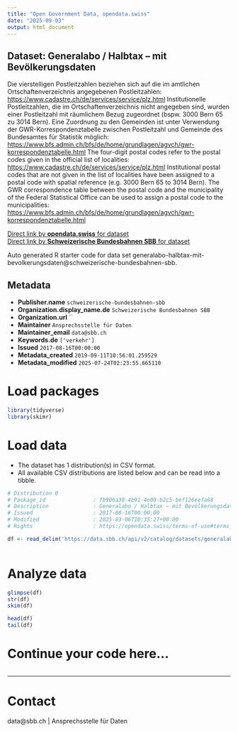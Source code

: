 ```yaml
---
title: "Open Government Data, opendata.swiss"
date: "2025-09-03"
output: html_document
---
```


## Dataset: Generalabo / Halbtax – mit Bevölkerungsdaten

Die vierstelligen Postleitzahlen beziehen sich auf die im amtlichen Ortschaftenverzeichnis angegebenen Postleitzahlen: [https://www.cadastre.ch/de/services/service/plz.html](https://www.cadastre.ch/de/services/service/plz.html) Institutionelle Postleitzahlen, die im Ortschaftenverzeichnis nicht angegeben sind, wurden einer Postleitzahl mit räumlichem Bezug zugeordnet (bspw. 3000 Bern 65 zu 3014 Bern). Eine Zuordnung zu den Gemeinden ist unter Verwendung der GWR-Korrespondenztabelle zwischen Postleitzahl und Gemeinde des Bundesamtes für Statistik möglich: [https://www.bfs.admin.ch/bfs/de/home/grundlagen/agvch/gwr-korrespondenztabelle.html](https://www.bfs.admin.ch/bfs/de/home/grundlagen/agvch/gwr-korrespondenztabelle.html) The four-digit postal codes refer to the postal codes given in the official list of localities: [https://www.cadastre.ch/de/services/service/plz.html](https://www.cadastre.ch/de/services/service/plz.html) Institutional postal codes that are not given in the list of localities have been assigned to a postal code with spatial reference (e.g. 3000 Bern 65 to 3014 Bern). The GWR correspondence table between the postal code and the municipality of the Federal Statistical Office can be used to assign a postal code to the municipalities: [https://www.bfs.admin.ch/bfs/de/home/grundlagen/agvch/gwr-korrespondenztabelle.html](https://www.bfs.admin.ch/bfs/de/home/grundlagen/agvch/gwr-korrespondenztabelle.html) 

[Direct link by **opendata.swiss** for dataset](https://opendata.swiss/de/dataset/generalabo-halbtax-mit-bevolkerungsdaten1)<br>
[Direct link by **Schweizerische Bundesbahnen SBB** for dataset](https://data.sbb.ch/explore/dataset/generalabo-halbtax-mit-bevolkerungsdaten/)

Auto generated R starter code for data set generalabo-halbtax-mit-bevolkerungsdaten@schweizerische-bundesbahnen-sbb.

## Metadata

- **Publisher.name** `schweizerische-bundesbahnen-sbb`
- **Organization.display_name.de** `Schweizerische Bundesbahnen SBB`
- **Organization.url** ``
- **Maintainer** `Ansprechsstelle für Daten`
- **Maintainer_email** `data@sbb.ch`
- **Keywords.de** `['verkehr']`
- **Issued** `2017-08-16T00:00:00`
- **Metadata_created** `2019-09-11T10:56:01.259529`
- **Metadata_modified** `2025-07-24T02:23:55.665110`


# Load packages

```r

library(tidyverse)
library(skimr)

```

# Load data

-   The dataset has 1 distribution(s) in CSV format.
-   All available CSV distributions are listed below and can be read into a tibble.

```r

# Distribution 0
# Package_id               : fb906a30-4b91-4e00-b2c5-bef126eefa68
# Description              : Generalabo / Halbtax – mit Bevölkerungsdaten (csv)
# Issued                   : 2017-08-16T00:00:00
# Modified                 : 2025-03-06T10:35:27+00:00
# Rights                   : https://opendata.swiss/terms-of-use#terms_by

df <- read_delim('https://data.sbb.ch/api/v2/catalog/datasets/generalabo-halbtax-mit-bevolkerungsdaten/exports/csv?use_labels=true')



```

# Analyze data

```r

glimpse(df)
str(df)
skim(df)

head(df)
tail(df)

```

# Continue your code here...

```r

```

------------------------------------------------------------------------

# Contact

data@sbb.ch | Ansprechsstelle für Daten
